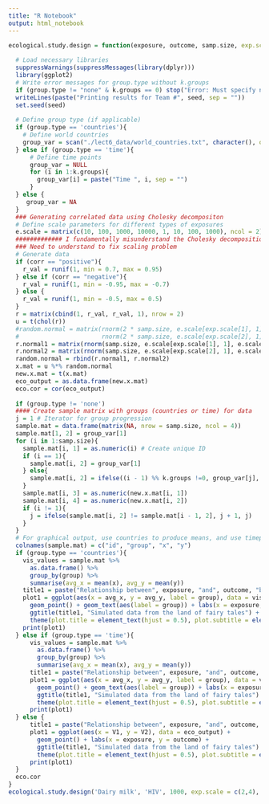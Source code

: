 ---
title: "R Notebook"
output: html_notebook
---

```{r}
ecological.study.design = function(exposure, outcome, samp.size, exp.scale = c(1, 1), group.type = 'none', k.groups = 0, corr = 'none', seed = 1){
  
  # Load necessary libraries
  suppressWarnings(suppressMessages(library(dplyr)))
  library(ggplot2)
  # Write error messages for group.type without k.groups
  if (group.type != "none" & k.groups == 0) stop("Error: Must specify number of countries/time points")
  writeLines(paste("Printing results for Team #", seed, sep = ""))
  set.seed(seed)
  
  # Define group type (if applicable)
  if (group.type == 'countries'){
    # Define world countries
    group_var = scan("./lect6_data/world_countries.txt", character(), quote = "")
  } else if (group.type == 'time'){
      # Define time points 
      group_var = NULL
      for (i in 1:k.groups){
        group_var[i] = paste("Time ", i, sep = "")
      }
  } else {
     group_var = NA
  }
  ### Generating correlated data using Cholesky decompositon
  # Define scale parameters for different types of exposures
  e.scale = matrix(c(10, 100, 1000, 10000, 1, 10, 100, 1000), ncol = 2)
  ############# I fundamentally misunderstand the Cholesky decomposition #############
  ### Need to understand to fix scaling problem
  # Generate data
  if (corr == "positive"){
    r_val = runif(1, min = 0.7, max = 0.95)
  } else if (corr == "negative"){
    r_val = runif(1, min = -0.95, max = -0.7)
  } else {
    r_val = runif(1, min = -0.5, max = 0.5) 
  }
  r = matrix(cbind(1, r_val, r_val, 1), nrow = 2)
  u = t(chol(r))
  #random.normal = matrix(rnorm(2 * samp.size, e.scale[exp.scale[1], 1], e.scale[exp.scale[1], 2]), 
  #                       rnorm(2 * samp.size, e.scale[exp.scale[2], 1], e.scale[exp.scale[2], 2]), nrow = 2, ncol = samp.size)
  r.normal1 = matrix(rnorm(samp.size, e.scale[exp.scale[1], 1], e.scale[exp.scale[1], 2]), nrow = 1, ncol = samp.size)
  r.normal2 = matrix(rnorm(samp.size, e.scale[exp.scale[2], 1], e.scale[exp.scale[2], 2]), nrow = 1, ncol = samp.size)
  random.normal = rbind(r.normal1, r.normal2)
  x.mat = u %*% random.normal
  new.x.mat = t(x.mat)
  eco_output = as.data.frame(new.x.mat)
  eco.cor = cor(eco_output)
  
  if (group.type != 'none')
  #### Create sample matrix with groups (countries or time) for data
  j = 1 # Iterator for group progression
  sample.mat = data.frame(matrix(NA, nrow = samp.size, ncol = 4))
  sample.mat[1, 2] = group_var[1]
  for (i in 1:samp.size){
    sample.mat[i, 1] = as.numeric(i) # Create unique ID
    if (i == 1){
      sample.mat[i, 2] = group_var[1]
    } else{
      sample.mat[i, 2] = ifelse((i - 1) %% k.groups !=0, group_var[j], group_var[j + 1]) #FUCKING ORDER OF OPERATIONS MMMRRRAAHHHHH
    }
    sample.mat[i, 3] = as.numeric(new.x.mat[i, 1])
    sample.mat[i, 4] = as.numeric(new.x.mat[i, 2])
    if (i != 1){
      j = ifelse(sample.mat[i, 2] != sample.mat[i - 1, 2], j + 1, j)
    }
  }  
  # For graphical output, use countries to produce means, and use timepoints to produce time series 
  colnames(sample.mat) = c("id", "group", "x", "y")
  if (group.type == 'countries'){
    vis_values = sample.mat %>%
      as.data.frame() %>%
      group_by(group) %>%
      summarise(avg_x = mean(x), avg_y = mean(y))
    title1 = paste("Relationship between", exposure, "and", outcome, "by country")
    plot1 = ggplot(aes(x = avg_x, y = avg_y, label = group), data = vis_values) + 
      geom_point() + geom_text(aes(label = group)) + labs(x = exposure, y = outcome) + 
      ggtitle(title1, "Simulated data from the land of fairy tales") + 
      theme(plot.title = element_text(hjust = 0.5), plot.subtitle = element_text(hjust=0.5), legend.position = "none")
    print(plot1)
  } else if (group.type == 'time'){
      vis_values = sample.mat %>%
        as.data.frame() %>%
        group_by(group) %>%
        summarise(avg_x = mean(x), avg_y = mean(y))
      title1 = paste("Relationship between", exposure, "and", outcome, "over time")
      plot1 = ggplot(aes(x = avg_x, y = avg_y, label = group), data = vis_values) + 
        geom_point() + geom_text(aes(label = group)) + labs(x = exposure, y = outcome) + 
        ggtitle(title1, "Simulated data from the land of fairy tales") + 
        theme(plot.title = element_text(hjust = 0.5), plot.subtitle = element_text(hjust=0.5), legend.position = "none")
      print(plot1)
  } else {
      title1 = paste("Relationship between", exposure, "and", outcome, "in a given population")
      plot1 = ggplot(aes(x = V1, y = V2), data = eco_output) + 
        geom_point() + labs(x = exposure, y = outcome) + 
        ggtitle(title1, "Simulated data from the land of fairy tales") + 
        theme(plot.title = element_text(hjust = 0.5), plot.subtitle = element_text(hjust=0.5), legend.position = "none")
      print(plot1)    
  }
  eco.cor
}
ecological.study.design('Dairy milk', 'HIV', 1000, exp.scale = c(2,4), group.type = 'countries', k.groups = 10, corr = 'positive', seed = 1)
```



